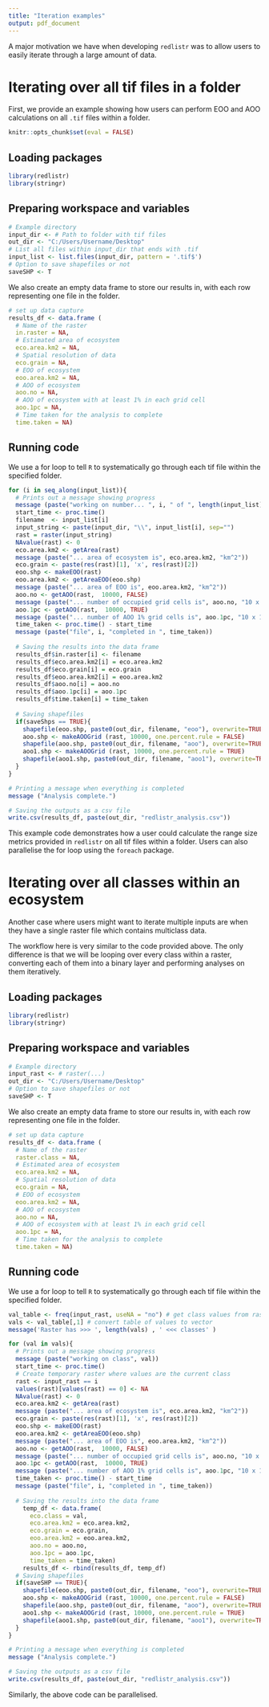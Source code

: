 ```yaml
---
title: "Iteration examples"
output: pdf_document
---
```


A major motivation we have when developing `redlistr` was to allow users to
easily iterate through a large amount of data. 

# Iterating over all tif files in a folder
First, we provide an example showing how users can perform EOO and AOO
calculations on all `.tif` files within a folder.

```r
knitr::opts_chunk$set(eval = FALSE)
```

## Loading packages
```r
library(redlistr)
library(stringr)
```

## Preparing workspace and variables
```r
# Example directory
input_dir <- # Path to folder with tif files
out_dir <- "C:/Users/Username/Desktop" 
# List all files within input_dir that ends with .tif
input_list <- list.files(input_dir, pattern = '.tif$') 
# Option to save shapefiles or not
saveSHP <- T
```

We also create an empty data frame to store our results in, with each row
representing one file in the folder.

```r
# set up data capture
results_df <- data.frame (
  # Name of the raster
  in.raster = NA,
  # Estimated area of ecosystem
  eco.area.km2 = NA,
  # Spatial resolution of data
  eco.grain = NA,
  # EOO of ecosystem
  eoo.area.km2 = NA,
  # AOO of ecosystem
  aoo.no = NA,
  # AOO of ecosystem with at least 1% in each grid cell
  aoo.1pc = NA,
  # Time taken for the analysis to complete 
  time.taken = NA)
```

## Running code
We use a for loop to tell `R` to systematically go through each tif file
within the specified folder.

```r
for (i in seq_along(input_list)){
  # Prints out a message showing progress
  message (paste("working on number... ", i, " of ", length(input_list)))
  start_time <- proc.time()
  filename  <- input_list[i]
  input_string <- paste(input_dir, "\\", input_list[i], sep="")
  rast = raster(input_string)
  NAvalue(rast) <- 0
  eco.area.km2 <- getArea(rast)
  message (paste("... area of ecosystem is", eco.area.km2, "km^2"))
  eco.grain <- paste(res(rast)[1], 'x', res(rast)[2])
  eoo.shp <- makeEOO(rast)
  eoo.area.km2 <- getAreaEOO(eoo.shp)
  message (paste("... area of EOO is", eoo.area.km2, "km^2"))
  aoo.no <- getAOO(rast,  10000, FALSE)
  message (paste("... number of occupied grid cells is", aoo.no, "10 x 10-km cells"))
  aoo.1pc <- getAOO(rast,  10000, TRUE)
  message (paste("... number of AOO 1% grid cells is", aoo.1pc, "10 x 10-km cells"))
  time_taken <- proc.time() - start_time
  message (paste("file", i, "completed in ", time_taken))
  
  # Saving the results into the data frame
  results_df$in.raster[i] <- filename
  results_df$eco.area.km2[i] = eco.area.km2
  results_df$eco.grain[i] = eco.grain
  results_df$eoo.area.km2[i] = eoo.area.km2
  results_df$aoo.no[i] = aoo.no
  results_df$aoo.1pc[i] = aoo.1pc
  results_df$time.taken[i] = time_taken
  
  # Saving shapefiles
  if(saveShps == TRUE){
    shapefile(eoo.shp, paste0(out_dir, filename, "eoo"), overwrite=TRUE)
    aoo.shp <- makeAOOGrid (rast, 10000, one.percent.rule = FALSE)
    shapefile(aoo.shp, paste0(out_dir, filename, "aoo"), overwrite=TRUE)
    aoo1.shp <- makeAOOGrid (rast, 10000, one.percent.rule = TRUE)
    shapefile(aoo1.shp, paste0(out_dir, filename, "aoo1"), overwrite=TRUE)
  }
}

# Printing a message when everything is completed
message ("Analysis complete.")

# Saving the outputs as a csv file
write.csv(results_df, paste(out_dir, "redlistr_analysis.csv"))
```

This example code demonstrates how a user could calculate the range size metrics
provided in `redlistr` on all tif files within a folder. Users can also
parallelise the for loop using the `foreach` package.

# Iterating over all classes within an ecosystem
Another case where users might want to iterate multiple inputs are when they
have a single raster file which contains multiclass data.

The workflow here is very similar to the code provided above. The only
difference is that we will be looping over every class within a raster,
converting each of them into a binary layer and performing analyses on them
iteratively.

## Loading packages
```r
library(redlistr)
library(stringr)
```

## Preparing workspace and variables
```r
# Example directory
input_rast <- # raster(...)
out_dir <- "C:/Users/Username/Desktop" 
# Option to save shapefiles or not
saveSHP <- T
```

We also create an empty data frame to store our results in, with each row
representing one file in the folder.

```r
# set up data capture
results_df <- data.frame (
  # Name of the raster
  raster.class = NA,
  # Estimated area of ecosystem
  eco.area.km2 = NA,
  # Spatial resolution of data
  eco.grain = NA,
  # EOO of ecosystem
  eoo.area.km2 = NA,
  # AOO of ecosystem
  aoo.no = NA,
  # AOO of ecosystem with at least 1% in each grid cell
  aoo.1pc = NA,
  # Time taken for the analysis to complete 
  time.taken = NA)
```

## Running code
We use a for loop to tell `R` to systematically go through each tif file
within the specified folder.

```r
val_table <- freq(input_rast, useNA = "no") # get class values from raster
vals <- val_table[,1] # convert table of values to vector
message('Raster has >>> ', length(vals) , ' <<< classes' )

for (val in vals){
  # Prints out a message showing progress
  message (paste("working on class", val))
  start_time <- proc.time()
  # Create temporary raster where values are the current class
  rast <- input_rast == i
  values(rast)[values(rast) == 0] <- NA
  NAvalue(rast) <- 0
  eco.area.km2 <- getArea(rast)
  message (paste("... area of ecosystem is", eco.area.km2, "km^2"))
  eco.grain <- paste(res(rast)[1], 'x', res(rast)[2])
  eoo.shp <- makeEOO(rast)
  eoo.area.km2 <- getAreaEOO(eoo.shp)
  message (paste("... area of EOO is", eoo.area.km2, "km^2"))
  aoo.no <- getAOO(rast,  10000, FALSE)
  message (paste("... number of occupied grid cells is", aoo.no, "10 x 10-km cells"))
  aoo.1pc <- getAOO(rast,  10000, TRUE)
  message (paste("... number of AOO 1% grid cells is", aoo.1pc, "10 x 10-km cells"))
  time_taken <- proc.time() - start_time
  message (paste("file", i, "completed in ", time_taken))
  
  # Saving the results into the data frame
    temp_df <- data.frame(
      eco.class = val,
      eco.area.km2 = eco.area.km2,
      eco.grain = eco.grain,
      eoo.area.km2 = eoo.area.km2,
      aoo.no = aoo.no,
      aoo.1pc = aoo.1pc,
      time_taken = time_taken)
    results_df <- rbind(results_df, temp_df)
  # Saving shapefiles
  if(saveSHP == TRUE){
    shapefile(eoo.shp, paste0(out_dir, filename, "eoo"), overwrite=TRUE)
    aoo.shp <- makeAOOGrid (rast, 10000, one.percent.rule = FALSE)
    shapefile(aoo.shp, paste0(out_dir, filename, "aoo"), overwrite=TRUE)
    aoo1.shp <- makeAOOGrid (rast, 10000, one.percent.rule = TRUE)
    shapefile(aoo1.shp, paste0(out_dir, filename, "aoo1"), overwrite=TRUE)
  }
}

# Printing a message when everything is completed
message ("Analysis complete.")

# Saving the outputs as a csv file
write.csv(results_df, paste(out_dir, "redlistr_analysis.csv"))
```

Similarly, the above code can be parallelised.